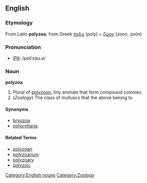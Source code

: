 ==English==
===Etymology===
From Latin '''polyzoa''', from Greek [[πολυ]] (poly) + [[ζώον]] (zoon, zoön)

===Pronunciation===
* [[Wiktionary:Pronunciation_key|IPA]]: /pɒliˈzəʊ.ə/

===Noun===
'''polyzoa'''
# Plural of [[polyzoon]], tiny animals that form compound colonies
# (''Zoology'') The class of molluscs that the above belong to

====Synonyms====
* [[bryozoa]]
* [[polycyttaria]]

====Related Terms====
* [[polyzoan]]
* [[polyzoarium]]
* [[polyzoary]]
* [[polyzoic]]

[[Category:English nouns]][[Category:Zoology]]